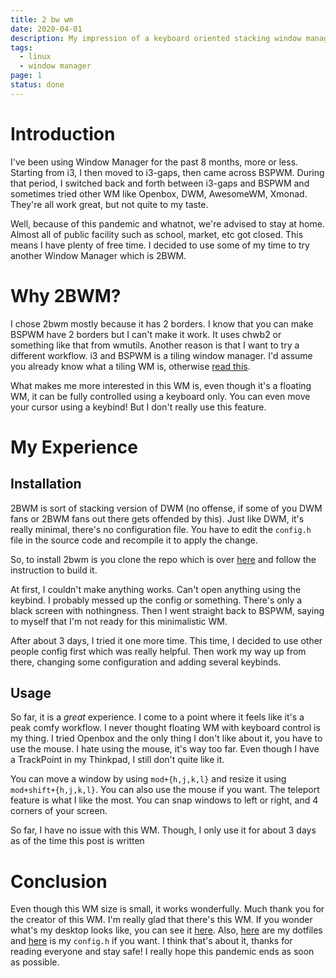 ```yaml
---
title: 2 bw wm
date: 2020-04-01
description: My impression of a keyboard oriented stacking window manager called Two Border Window Manager or 2BWM
tags:
  - linux
  - window manager
page: 1
status: done
---
```


# Introduction
I've been using Window Manager for the past 8 months, more or less. Starting from i3, I then moved to i3-gaps, then came across BSPWM. During that period, I switched back and forth between i3-gaps and BSPWM and sometimes tried other WM like Openbox, DWM, AwesomeWM, Xmonad. They're all work great, but not quite to my taste.

Well, because of this pandemic and whatnot, we're advised to stay at home. Almost all of public facility such as school, market, etc got closed. This means I have plenty of free time. I decided to use some of my time to try another Window Manager which is 2BWM.

# Why 2BWM?
I chose 2bwm mostly because it has 2 borders. I know that you can make BSPWM have 2 borders but I can't make it work. It uses chwb2 or something like that from wmutils. Another reason is that I want to try a different workflow. i3 and BSPWM is a tiling window manager. I'd assume you already know what a tiling WM is, otherwise [read this](https://en.wikipedia.org/wiki/Tiling_window_manager).

What makes me more interested in this WM is, even though it's a floating WM, it can be fully controlled using a keyboard only. You can even move your cursor using a keybind! But I don't really use this feature.

# My Experience
## Installation
2BWM is sort of stacking version of DWM (no offense, if some of you DWM fans or 2BWM fans out there gets offended by this). Just like DWM, it's really minimal, there's no configuration file. You have to edit the `config.h` file in the source code and recompile it to apply the change.

So, to install 2bwm is you clone the repo which is over [here](https://github.com/venam/2bwm) and follow the instruction to build it.

At first, I couldn't make anything works. Can't open anything using the keybind. I probably messed up the config or something. There's only a black screen with nothingness. Then I went straight back to BSPWM, saying to myself that I'm not ready for this minimalistic WM.

After about 3 days, I tried it one more time. This time, I decided to use other people config first which was really helpful. Then work my way up from there, changing some configuration and adding several keybinds.

## Usage
So far, it is a _great_ experience. I come to a point where it feels like it's a peak comfy workflow. I never thought floating WM with keyboard control is my thing. I tried Openbox and the only thing I don't like about it, you have to use the mouse. I hate using the mouse, it's way too far. Even though I have a TrackPoint in my Thinkpad, I still don't quite like it.

You can move a window by using `mod+{h,j,k,l}` and resize it using `mod+shift+{h,j,k,l}`. You can also use the mouse if you want. The teleport feature is what I like the most. You can snap windows to left or right, and 4 corners of your screen.

So far, I have no issue with this WM. Though, I only use it for about 3 days as of the time this post is written

# Conclusion
Even though this WM size is small, it works wonderfully. Much thank you for the creator of this WM. I'm really glad that there's this WM. If you wonder what's my desktop looks like, you can see it [here](https://www.reddit.com/r/unixporn/comments/fst8sp/2bwm_apple_pie/?utm_source=share&utm_medium=web2x). Also, [here](https://github.com/irrellia/dotfiles) are my dotfiles and [here](https://gist.github.com/irrellia/b50a35aff854d2a0983ee4c6ba29f7f9) is my `config.h` if you want. I think that's about it, thanks for reading everyone and stay safe! I really hope this pandemic ends as soon as possible.
